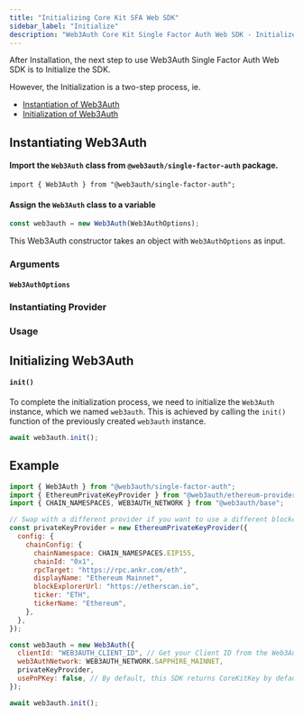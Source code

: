 ```yaml
---
title: "Initializing Core Kit SFA Web SDK"
sidebar_label: "Initialize"
description: "Web3Auth Core Kit Single Factor Auth Web SDK - Initialize | Documentation - Web3Auth"
---
```



After Installation, the next step to use Web3Auth Single Factor Auth Web SDK is to Initialize the
SDK.

However, the Initialization is a two-step process, ie.

- [Instantiation of Web3Auth](#instantiating-web3auth)
- [Initialization of Web3Auth](#initializing-web3auth)

## Instantiating Web3Auth

#### Import the `Web3Auth` class from `@web3auth/single-factor-auth` package.

```tsx
import { Web3Auth } from "@web3auth/single-factor-auth";
```

#### Assign the `Web3Auth` class to a variable

```javascript
const web3auth = new Web3Auth(Web3AuthOptions);
```

This Web3Auth constructor takes an object with `Web3AuthOptions` as input.

### Arguments

#### `Web3AuthOptions`

<Web3AuthOptions />

### Instantiating Provider

<InstantiatingProvider />

### Usage

<SFAInstanceExample />

## Initializing Web3Auth

#### `init()`

To complete the initialization process, we need to initialize the `Web3Auth` instance, which we
named `web3auth`. This is achieved by calling the `init()` function of the previously created
`web3auth` instance.

```javascript
await web3auth.init();
```

## Example

```javascript
import { Web3Auth } from "@web3auth/single-factor-auth";
import { EthereumPrivateKeyProvider } from "@web3auth/ethereum-provider";
import { CHAIN_NAMESPACES, WEB3AUTH_NETWORK } from "@web3auth/base";

// Swap with a different provider if you want to use a different blockchain
const privateKeyProvider = new EthereumPrivateKeyProvider({
  config: {
    chainConfig: {
      chainNamespace: CHAIN_NAMESPACES.EIP155,
      chainId: "0x1",
      rpcTarget: "https://rpc.ankr.com/eth",
      displayName: "Ethereum Mainnet",
      blockExplorerUrl: "https://etherscan.io",
      ticker: "ETH",
      tickerName: "Ethereum",
    },
  },
});

const web3auth = new Web3Auth({
  clientId: "WEB3AUTH_CLIENT_ID", // Get your Client ID from the Web3Auth Dashboard
  web3AuthNetwork: WEB3AUTH_NETWORK.SAPPHIRE_MAINNET,
  privateKeyProvider,
  usePnPKey: false, // By default, this SDK returns CoreKitKey by default.
});

await web3auth.init();
```
